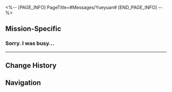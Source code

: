 <%-- [PAGE_INFO]
PageTitle=#Messages/Yueyuan#
[END_PAGE_INFO] --%>
{{Messages Infobox
|id           = 191
|image        = NPC Yueyuan Icon.png
|type         = Group
|participants = [[Trailblazer]]; [[Yueyuan]]
|faction      = Others
}}

==Mission-Specific==
===Sorry. I was busy...===
{{Messages
|start_condition = 
|text =
:'''Yueyuan:''' Sorry. I was busy and just saw this message
:{Choice} Out capturing the Unshackled?
::'''(Trailblazer):''' Out capturing the Unshackled?
::'''Yueyuan:''' Yep. Caught a few more today. Just finished teaching them a lesson
:{Choice} Busy even after retirement?
::'''(Trailblazer):''' You're still doing all this even though you're retired?
::'''Yueyuan:''' I was decommissioned, not retired. Plus, to long-life species, 200 plus is the perfect age for working hard
:'''Yueyuan:''' I digress. You want to know what happened with those Drift Bottles, right?
:'''Yueyuan:''' A tea salesman picked up another bottle a little while back. The contents were... complete nonsense. If you're interested, you can come and check it out yourself
:{Choice} I'll be right there.
::'''(Trailblazer):''' Wait for me. I'll be right there
::'''Yueyuan:''' Alright. I will wait for you at the Alchemy Commission
:{Choice} I'll be there soon.
::'''(Trailblazer):''' I've got something on at the moment. I'll be there soon
::'''Yueyuan:''' Take your time. I'll wait for you at the Alchemy Commission
}}
----

==Change History==
{{Change History|3.0}}

==Navigation==
{{Messages Navbox}}